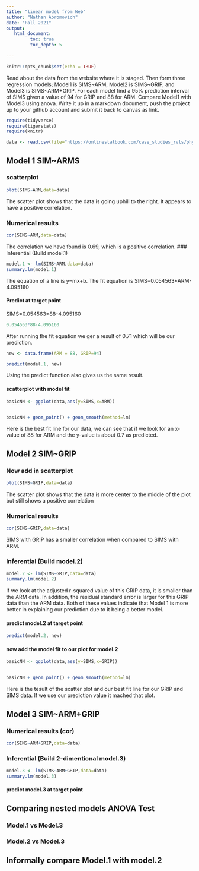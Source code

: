 ```yaml
---
title: "linear model from Web"
author: "Nathan Abromovich"
date: "Fall 2021"
output:
   html_document:
         toc: true
         toc_depth: 5
        
---
```


```r
knitr::opts_chunk$set(echo = TRUE)
```

Read about the data from the website where it is staged.  Then form three regression models; Model1 is SIMS~ARM, Model2 is SIMS~GRIP, and Model3 is SIMS~ARM+GRIP. For each model find a 95% prediction interval of SIMS given a value of 94  for GRIP and 88 for ARM. Compare Model1 with Model3 using anova. Write it up in a markdown document, push the project up to your github account and submit it back to canvas as link. 

 


```r
require(tidyverse)
require(tigerstats)
require(knitr)

```

```r
data <- read.csv(file="https://onlinestatbook.com/case_studies_rvls/physical_strength/data.txt",sep="",header=TRUE)  

```

## Model 1 SIM~ARMS

### scatterplot
```r
plot(SIMS~ARM,data=data)
```
The scatter plot shows that the data is going uphill to the right.  It appears to have a positive correlation. 

### Numerical results
```r
cor(SIMS~ARM,data=data)
```
The correlation we have found is 0.69, which is a positive correlation. 
### Inferential  (Build model.1)
```r
model.1 <- lm(SIMS~ARM,data=data)
summary.lm(model.1)
```
The equation of a line is y=mx+b. 
The fit equation is SIMS=0.054563*ARM-4.095160

#### Predict at target point
SIMS=0.054563*88-4.095160
```r
0.054563*88-4.095160

```
After running the fit equation we ger a result of 0.71 which will be our prediction.
```r
new <- data.frame(ARM = 88, GRIP=94)
```
```r
predict(model.1, new)

```
Using the predict function also gives us the same result.


#### scatterplot with model fit

```r
basicNN <- ggplot(data,aes(y=SIMS,x=ARM))


basicNN + geom_point() + geom_smooth(method=lm)

```
  Here is the best fit line for our data, we can see that if we look for an x-value of 88 for ARM and the y-value is about 0.7 as predicted. 
  

## Model 2 SIM~GRIP

### Now add in scatterplot
```r
plot(SIMS~GRIP,data=data)
```
  The scatter plot shows that the data is more center to the middle of the plot but still shows a positive correlation 


### Numerical results 
```r
cor(SIMS~GRIP,data=data)
```
SIMS with GRIP has a smaller correlation when compared to SIMS with ARM. 


### Inferential  (Build model.2)
```r
model.2 <- lm(SIMS~GRIP,data=data)
summary.lm(model.2)
```
If we look at the adjusted r-squared value of this GRIP data, it is smaller than the ARM data.  In addition, the residual standard error is larger for this GRIP data than the ARM data.  Both of these values indicate that Model 1 is more better in explaining our prediction due to it being a better model.  


#### predict model.2 at target point
```r
predict(model.2, new)

```


#### now add the model fit to our plot for model.2

```r
basicNN <- ggplot(data,aes(y=SIMS,x=GRIP))


basicNN + geom_point() + geom_smooth(method=lm)

``` 
  
Here is the tesult of the scatter plot and our best fit line for our GRIP and SIMS data.  If we use our prediction value it mached that plot. 

## Model 3 SIM~ARM+GRIP

### Numerical results (cor)
```r
cor(SIMS~ARM+GRIP,data=data)
```

  
### Inferential  (Build 2-dimentional model.3)
```r
model.3 <- lm(SIMS~ARM+GRIP,data=data)
summary.lm(model.3)
```
#### predict model.3 at target point
  

## Comparing nested models ANOVA Test

### Model.1 vs Model.3
### Model.2 vs Model.3

## Informally compare Model.1 with model.2

